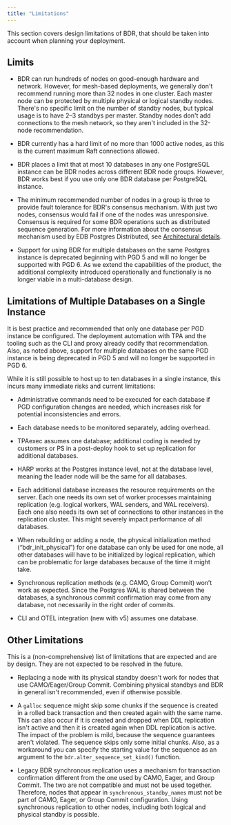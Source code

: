 ```yaml
---
title: "Limitations"
---
```



This section covers design limitations of BDR, that should be taken into account
when planning your deployment.

## Limits

- BDR can run hundreds of nodes on good-enough hardware and network. However,
for mesh-based deployments, we generally don't recommend running more than
32 nodes in one cluster.
Each master node can be protected by multiple physical or logical standby nodes.
There's no specific limit on the number of standby nodes,
but typical usage is to have 2&ndash;3 standbys per master. Standby nodes don't
add connections to the mesh network, so they aren't included in the
32-node recommendation.

- BDR currently has a hard limit of no more than 1000 active nodes, as this is the
current maximum Raft connections allowed.

- BDR places a limit that at most 10 databases in any one PostgreSQL instance
can be BDR nodes across different BDR node groups. However, BDR works best if
you use only one BDR database per PostgreSQL instance.

- The minimum recommended number of nodes in a group is three to provide fault 
tolerance for BDR's consensus mechanism. With just two nodes, consensus would 
fail if one of the nodes was unresponsive. Consensus is required for some BDR 
operations such as distributed sequence generation. For more information about 
the consensus mechanism used by EDB Postgres Distributed, see 
[Architectural details](/pgd/4/architectures/#architecture-details).

- Support for using BDR for multiple databases on the same
Postgres instance is deprecated beginning with PGD 5 and
will no longer be supported with PGD 6. As we extend the
capabilities of the product, the additional complexity introduced operationally
and functionally is no longer viable in a multi-database design.

## Limitations of Multiple Databases on a Single Instance

It is best practice and recommended that only one database per PGD instance be 
configured. The deployment automation with TPA and the tooling such as the CLI 
and proxy already codify that recommendation. Also, as noted above, support for 
multiple databases on the same PGD instance is being deprecated in PGD 5 and 
will no longer be supported in PGD 6.

While it is still possible to host up to ten databases in a single instance, 
this incurs many immediate risks and current limitations:

- Administrative commands need to be executed for each database if PGD 
    configuration changes are needed, which increases risk for potential 
    inconsistencies and errors.

- Each database needs to be monitored separately, adding overhead.

- TPAexec assumes one database; additional coding is needed by customers
    or PS in a post-deploy hook to set up replication for additional databases.

- HARP works at the Postgres instance level, not at the database level, 
    meaning the leader node will be the same for all databases.

- Each additional database increases the resource requirements on the server. 
    Each one needs its own set of worker processes maintaining replication 
    (e.g.  logical workers, WAL senders, and WAL receivers). Each one also 
    needs its own set of connections to other instances in the replication 
    cluster. This might severely impact performance of all databases.

- When rebuilding or adding a node, the physical initialization method 
    (“bdr_init_physical”) for one database can only be used for one node, 
    all other databases will have to be initialized by logical replication, 
    which can be problematic for large databases because of the time it might take.

- Synchronous replication methods (e.g. CAMO, Group Commit) won’t work as 
    expected. Since the Postgres WAL is shared between the databases, a synchronous 
    commit confirmation may come from any database, not necessarily in the right 
    order of commits.

- CLI and OTEL integration (new with v5) assumes one database. 

## Other Limitations

This is a (non-comprehensive) list of limitations that are
expected and are by design. They are not expected to be resolved in the
future.

-   Replacing a node with its physical standby doesn't work for nodes that
    use CAMO/Eager/Group Commit. Combining physical standbys and BDR in
    general isn't recommended, even if otherwise possible.

-   A `galloc` sequence might skip some chunks if the
    sequence is created in a rolled back transaction and then created
    again with the same name. This can also occur if it is created and dropped when DDL
    replication isn't active and then it is created again when DDL
    replication is active.
    The impact of the problem is mild, because the sequence
    guarantees aren't violated. The sequence skips only some
    initial chunks. Also, as a workaround you can specify the
    starting value for the sequence as an argument to the
    `bdr.alter_sequence_set_kind()` function.

-   Legacy BDR synchronous replication uses a mechanism for transaction
    confirmation different from the one used by CAMO, Eager, and Group Commit.
    The two are not compatible and must not be used together. Therefore, nodes
    that appear in `synchronous_standby_names` must not be part of CAMO, Eager,
    or Group Commit configuration. Using synchronous replication to other nodes,
    including both logical and physical standby is possible.



